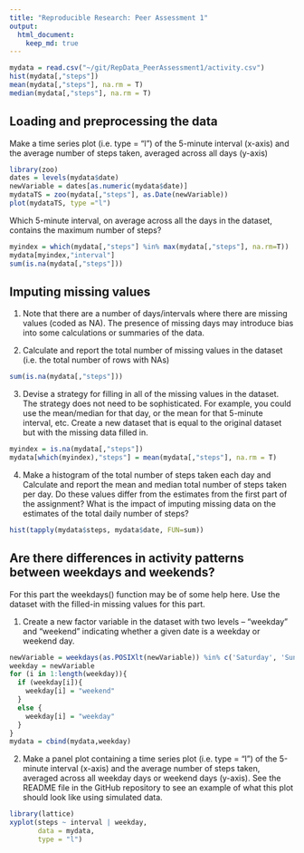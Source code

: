 ```yaml
---
title: "Reproducible Research: Peer Assessment 1"
output: 
  html_document:
    keep_md: true
---
```

```r
mydata = read.csv("~/git/RepData_PeerAssessment1/activity.csv")
hist(mydata[,"steps"])
mean(mydata[,"steps"], na.rm = T)
median(mydata[,"steps"], na.rm = T)
```
## Loading and preprocessing the data
Make a time series plot (i.e. type = "l") of the 5-minute interval (x-axis) and the average number of steps taken, averaged across all days (y-axis)
```r
library(zoo)
dates = levels(mydata$date)
newVariable = dates[as.numeric(mydata$date)]
mydataTS = zoo(mydata[,"steps"], as.Date(newVariable))
plot(mydataTS, type ="l")
```

Which 5-minute interval, on average across all the days in the dataset, contains the maximum number of steps?
```r
myindex = which(mydata[,"steps"] %in% max(mydata[,"steps"], na.rm=T))
mydata[myindex,"interval"]
sum(is.na(mydata[,"steps"]))
```

## Imputing missing values

1. Note that there are a number of days/intervals where there are missing values (coded as NA). The presence of missing days may introduce bias into some calculations or summaries of the data.

2. Calculate and report the total number of missing values in the dataset (i.e. the total number of rows with NAs)
```r
sum(is.na(mydata[,"steps"]))
```
3. Devise a strategy for filling in all of the missing values in the dataset. The strategy does not need to be sophisticated. For example, you could use the mean/median for that day, or the mean for that 5-minute interval, etc.
Create a new dataset that is equal to the original dataset but with the missing data filled in.
```r
myindex = is.na(mydata[,"steps"])
mydata[which(myindex),"steps"] = mean(mydata[,"steps"], na.rm = T)
```
4. Make a histogram of the total number of steps taken each day and Calculate and report the mean and median total number of steps taken per day. Do these values differ from the estimates from the first part of the assignment? What is the impact of imputing missing data on the estimates of the total daily number of steps?
```r
hist(tapply(mydata$steps, mydata$date, FUN=sum))
```
## Are there differences in activity patterns between weekdays and weekends?

For this part the weekdays() function may be of some help here. Use the dataset with the filled-in missing values for this part.

1. Create a new factor variable in the dataset with two levels – “weekday” and “weekend” indicating whether a given date is a weekday or weekend day.
```r
newVariable = weekdays(as.POSIXlt(newVariable)) %in% c('Saturday', 'Sunday')
weekday = newVariable
for (i in 1:length(weekday)){
  if (weekday[i]){
    weekday[i] = "weekend"
  } 
  else {
    weekday[i] = "weekday"
  }
}
mydata = cbind(mydata,weekday)
```
2. Make a panel plot containing a time series plot (i.e. type = "l") of the 5-minute interval (x-axis) and the average number of steps taken, averaged across all weekday days or weekend days (y-axis). See the README file in the GitHub repository to see an example of what this plot should look like using simulated data.
```r
library(lattice)
xyplot(steps ~ interval | weekday,
       data = mydata,
       type = "l")
```